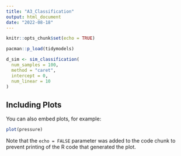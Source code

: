 ```yaml
---
title: "A3_Classification"
output: html_document
date: "2022-08-18"
---
```


```r
knitr::opts_chunk$set(echo = TRUE)
```



```r
pacman::p_load(tidymodels)

d_sim <- sim_classification(
  num_samples = 100,
  method = "caret",
  intercept = 0,
  num_linear = 10
)
```

## Including Plots

You can also embed plots, for example:

```r
plot(pressure)
```

Note that the `echo = FALSE` parameter was added to the code chunk to prevent printing of the R code that generated the plot.
